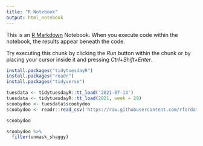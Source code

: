 ```yaml
---
title: "R Notebook"
output: html_notebook
---
```


This is an [R Markdown](http://rmarkdown.rstudio.com) Notebook. When you execute code within the notebook, the results appear beneath the code. 

Try executing this chunk by clicking the *Run* button within the chunk or by placing your cursor inside it and pressing *Ctrl+Shift+Enter*. 

```r
install.packages("tidytuesdayR")
install.packages("readr")
install.packages("tidyverse")
```

```r
tuesdata <- tidytuesdayR::tt_load('2021-07-13')
tuesdata <- tidytuesdayR::tt_load(2021, week = 29)
scoobydoo <- tuesdata$scoobydoo
scoobydoo <- readr::read_csv('https://raw.githubusercontent.com/rfordatascience/tidytuesday/master/data/2021/2021-07-13/scoobydoo.csv')
```

```r
scoobydoo
```
```r
scoobydoo %>%
  filter(unmask_shaggy)

```